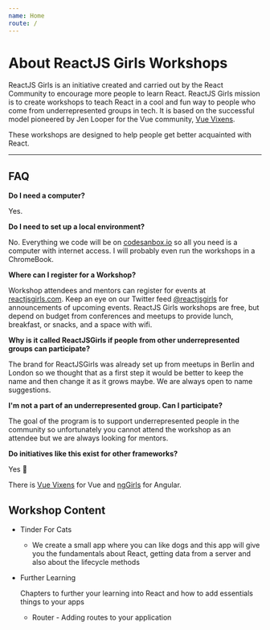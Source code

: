 ```yaml
---
name: Home
route: /
---
```


# About ReactJS Girls Workshops

ReactJS Girls is an initiative created and carried out by the React Community to encourage more people to learn React. ReactJS Girls mission is to create workshops to teach React in a cool and fun way to people who come from underrepresented groups in tech. It is based on the successful model pioneered by Jen Looper for the Vue community, [Vue Vixens](https://vuevixens.org).

These workshops are designed to help people get better acquainted with React.

- - -

## FAQ

**Do I need a computer?**

Yes.

**Do I need to set up a local environment?**

No. Everything we code will be on [codesanbox.io](https://codesanbox.io) so all you need is a computer with internet access.
I will probably even run the workshops in a ChromeBook.

**Where can I register for a Workshop?**

Workshop attendees and mentors can register for events at [reactjsgirls.com](https://www.reactjsgirls.com). Keep an eye on our Twitter feed [@reactjsgirls](https://mobile.twitter.com/reactjsgirls) for announcements of upcoming events. ReactJS Girls workshops are free, but depend on budget from conferences and meetups to provide lunch, breakfast, or snacks, and a space with wifi.

**Why is it called ReactJSGirls if people from other underrepresented groups can participate?**

The brand for ReactJSGirls was already set up from meetups in Berlin and London so we thought that as a first step it would be better to keep the name and then change it as it grows maybe. We are always open to name suggestions.

**I'm not a part of an underrepresented group. Can I participate?**

The goal of the program is to support underrepresented people in the community so unfortunately you cannot attend the workshop as an attendee but we are always looking for mentors.

**Do initiatives like this exist for other frameworks?**

Yes 🎉

There is [Vue Vixens](https://vuevixens.org) for Vue and [ngGirls](http://ng-girls.org/) for Angular.


## Workshop Content

- Tinder For Cats

  - We create a small app where you can like dogs and this app will give you the fundamentals about React, getting data from a server and also about the lifecycle methods

- Further Learning

  Chapters to further your learning into React and how to add essentials things to your apps

  - Router - Adding routes to your application
